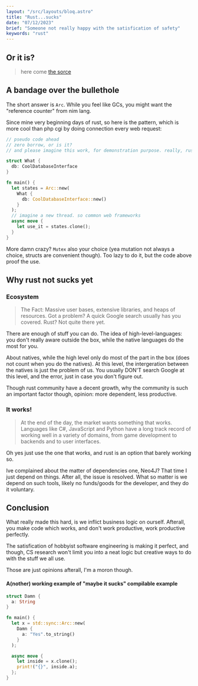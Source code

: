 ```yaml
---
layout: "/src/layouts/bloq.astro"
title: "Rust...sucks"
date: "07/12/2023"
brief: "Someone not really happy with the satisfication of safety"
keywords: "rust"
---
```


## Or it is?

> here come [the sorce](https://sissoftwarefactory.com/blog/why-rust-is-stopping-your-success-use-c-and-c-instead/)

## A bandage over the bullethole

The short answer is `Arc`. While you feel like GCs, you might want the "reference counter" from nim lang.

Since mine very beginning days of rust, so here is the pattern, which is more cool than php cgi by doing connection every web request:

```rust
// pseudo code ahead
// zero borrow, or is it?
// and please imagine this work, for demonstration purpose. really, rusty rust

struct What {
  db: CoolDatabaseInterface
}

fn main() {
  let states = Arc::new(
    What {
      db: CoolDatabaseInterface::new()
    }
  );
  // imagine a new thread. so common web frameworks
  async move {
    let use_it = states.clone();
  }
}
```

More damn crazy? `Mutex` also your choice (yea mutation not always a choice, structs are convenient though). Too lazy to do it, but the code above proof the use.

## Why rust not sucks yet

### Ecosystem

> The Fact: Massive user bases, extensive libraries, and heaps of resources. Got a problem? A quick Google search usually has you covered. Rust? Not quite there yet.

There are enough of stuff you can do. The idea of high-level-languages: you don't really aware outside the box, while the native languages do the most for you.

About natives, while the high level only do most of the part in the box (does not count when you do the natives). At this level, the intergeration between the natives is just the problem of us. You usually DON'T search Google at this level, and the error, just in case you don't figure out.

Though rust community have a decent growth, why the community is such an important factor though, opinion: more dependent, less productive.

### It works!

> At the end of the day, the market wants something that works. Languages like C#, JavaScript and Python have a long track record of working well in a variety of domains, from game development to backends and to user interfaces.

Oh yes just use the one that works, and rust is an option that barely working so.

Ive complained about the matter of dependencies one, Neo4J? That time I just depend on things. After all, the issue is resolved. What so matter is we depend on such tools, likely no funds/goods for the developer, and they do it voluntary.

## Conclusion

What really made this hard, is we inflict business logic on ourself. Afterall, you make code which works, and don't work productive, work productive perfectly. 

The satisfication of hobbyist software engineering is making it perfect, and though, CS research won't limit you into a neat logic but creative ways to do with the stuff we all use.

Those are just opinions afterall, I'm a moron though.

#### A(nother) working example of "maybe it sucks" compilable example

```rust
struct Damn {
  a: String
}

fn main() {
  let x = std::sync::Arc::new(
    Damn {
      a: "Yes".to_string()
    }
  );

  async move {
    let inside = x.clone();
    print!("{}", inside.a);
  };
}
```
